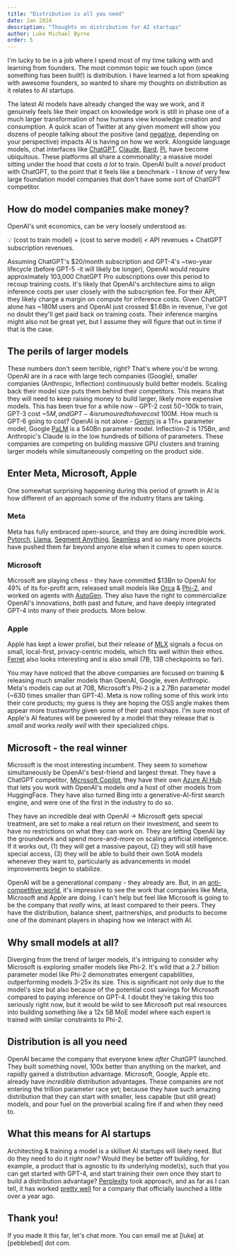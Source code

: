 ```yaml
---
title: "Distribution is all you need"
date: Jan 2024
description: "Thoughts on distribution for AI startups"
author: Luke Michael Byrne
order: 5
---
```


I'm lucky to be in a job where I spend most of my time talking with and learning from founders. The most common topic we touch upon (once something has been built!) is distribution. I have learned a lot from speaking with awesome founders, so wanted to share my thoughts on distribution as it relates to AI startups.

The latest AI models have already changed the way we work, and it genuinely feels like their impact on knowledge work is still in phase one of a much larger transformation of how humans view knowledge creation and consumption. A quick scan of Twitter at any given moment will show you dozens of people talking about the positive (and [negative](https://twitter.com/ylecun/status/1744347740740452399), depending on your perspective) impacts AI is having on how we work.
Alongside language models, chat interfaces like [ChatGPT](https://chat.openai.com), [Claude](https://claude.ai), [Bard](https://bard.google.com), [Pi](https://pi.ai), have become ubiquitous. These platforms all share a commonality; a massive model sitting under the hood that costs _a lot_ to train. OpenAI built a _novel_ product with ChatGPT, to the point that it feels like a benchmark - I know of very few large foundation model companies that don't have some sort of ChatGPT competitor.

## How do model companies make money?

OpenAI's unit economics, can be very loosely understood as:

<Callout>💡 (cost to train model) + (cost to serve model) < API revenues + ChatGPT subscription revenues.</Callout>

Assuming ChatGPT's $20/month subscription and GPT-4's ~two-year lifecycle (before
GPT-5 -it will likely be longer), OpenAI would require approximately 103,000 ChatGPT
Pro subscriptions over this period to recoup training costs. It's likely that OpenAI's
architecture aims to align inference costs per user closely with the subscription
fee. For their API, they likely charge a margin on compute for inference costs. Given
ChatGPT alone has ~180M users and OpenAI just crossed $1.6Bn in revenue, I've got
no doubt they'll get paid back on training costs. Their inference margins might also
not be great yet, but I assume they will figure that out in time if that is the case.

## The perils of larger models

These numbers don't seem terrible, right? That's where you'd be wrong. OpenAI are in a race with large tech companies (Google), smaller companies (Anthropic, Inflection) continuously build better models. Scaling back their model size puts them behind their competitors. This means that they will need to keep raising money to build larger, likely more expensive models. This has been true for a while now - GPT-2 cost $50-$100k to train, GPT-3 cost ~$5M, and GPT-4 is rumoured to have cost ~$100M. How much is GPT-6 going to cost?
OpenAI is not alone - [Gemini](https://blog.google/technology/ai/google-gemini-ai/) is a 1Tn+ parameter model, Google [PaLM](https://ai.google/discover/palm2/) is a 540Bn parameter model. Inflection-2 is 175Bn, and Anthropic's Claude is in the low hundreds of billions of parameters. These companies are competing on building massive GPU clusters and training larger models while simultaneously competing on the product side.

## Enter Meta, Microsoft, Apple

One somewhat surprising happening during this period of growth in AI is how different of an approach some of the industry titans are taking.

### Meta

Meta has fully embraced open-source, and they are doing incredible work. [Pytorch](https://pytorch.org), [Llama](https://ai.meta.com/resources/models-and-libraries/llama/), [Segment Anything](https://segment-anything.com/), [Seamless](https://ai.meta.com/research/seamless-communication/) and so many more projects have pushed them far beyond anyone else when it comes to open source.

### Microsoft

Microsoft are playing chess - they have committed $13Bn to OpenAI for 49% of its for-profit arm, released small models like [Orca](https://www.microsoft.com/en-us/research/blog/orca-2-teaching-small-language-models-how-to-reason/) & [Phi-2](https://www.microsoft.com/en-us/research/blog/phi-2-the-surprising-power-of-small-language-models/), and worked on agents with [AutoGen](https://www.microsoft.com/en-us/research/blog/autogen-enabling-next-generation-large-language-model-applications/). They also have the right to commercialize OpenAI's innovations, both past and future, and have deeply integrated GPT-4 into many of their products. More below.

### Apple

Apple has kept a lower profiel, but their release of [MLX](https://github.com/ml-explore/mlx) signals a focus on small, local-first, privacy-centric models, which fits well within their ethos. [Ferret](https://github.com/apple/ml-ferret) also looks interesting and is also small (7B, 13B checkpoints so far).

You may have noticed that the above companies are focused on training & releasing much smaller models than OpenAI, Google, even Anthropic. Meta's models cap out at 70B, Microsoft's Phi-2 is a 2.7Bn parameter model (~630 times smaller than GPT-4). Meta is now rolling some of this work into their core products; my guess is they are hoping the OSS angle makes them appear more trustworthy given some of their past mishaps. I'm sure most of Apple's AI features will be powered by a model that they release that is _small_ and works _really well_ with their specialized chips.

## Microsoft - the real winner

Microsoft is the most interesting incumbent. They seem to somehow simultaneously be OpenAI's best-friend and largest threat. They have a ChatGPT competitor, [Microsoft Copilot](https://copilot.microsoft.com), they have their own [Azure AI Hub](https://azure.microsoft.com/en-us/products/ai-studio) that lets you work with OpenAI's models _and_ a host of other models from HuggingFace. They have also turned Bing into a generative-AI-first search engine, and were one of the first in the industry to do so.

They have an incredible deal with OpenAI -> Microsoft gets special treatment, are set to make a real return on their investment, and seem to have no restrictions on what they can work on. They are letting OpenAI lay the groundwork and spend more-and-more on scaling artificial intelligence. If it works out, (1) they will get a massive payout, (2) they will still have special access, (3) they will be able to build their own SotA models whenever they want to, particularly as advancements in model improvements begin to stabilize.

OpenAI will be a generational company - they already are. But, in an [anti-competitive world](https://www.figma.com/blog/figma-adobe-abandon-proposed-merger), it's impressive to see the work that companies like Meta, Microsoft and Apple are doing. I can't help but feel like Microsoft is going to be the company that _really_ wins, at least compared to their peers. They have the distribution, balance sheet, partnerships, and products to become one of the dominant players in shaping how we interact with AI.

## Why small models at all?

Diverging from the trend of larger models, it's intriguing to consider why Microsoft is exploring smaller models like Phi-2. It's wild that a 2.7 billion parameter model like Phi-2 demonstrates emergent capabilities, outperforming models 3-25x its size. This is significant not only due to the model's size but also because of the potential cost savings for Microsoft compared to paying inference on GPT-4. I doubt they're taking this too seriously right now, but it would be wild to see Microsoft put real resources into building something like a 12x 5B MoE model where each expert is trained with similar constraints to Phi-2.

## Distribution is all you need

OpenAI became the company that everyone knew _after_ ChatGPT launched. They built something novel, 100x better than anything on the market, and rapidly gained a distribution advantage. Microsoft, Google, Apple etc. already have _incredible_ distribution advantages. These companies are not entering the trillion parameter race yet; because they have such amazing distribution that they can start with smaller, less capable (but still great) models, and pour fuel on the proverbial scaling fire if and when they need to.

## What this means for AI startups

Architecting & training a model is a skillset AI startups will likely need. But do they need to do it _right now?_ Would they be better off building, for example, a product that is agnostic to its underlying model(s), such that you can get started with GPT-4, and start training their own once they start to build a distribution advantage? [Perplexity](https://perplexity.ai) took approach, and as far as I can tell, it has worked [pretty well](https://blog.perplexity.ai/blog/perplexity-raises-series-b-funding-round) for a company that officially launched a little over a year ago.

## Thank you!

If you made it this far, let's chat more. You can email me at [luke] at [pebblebed] dot com.

